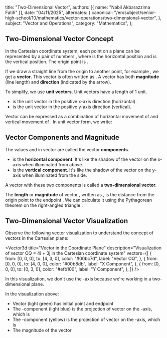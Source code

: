 
  title: "Two-Dimensional Vector",
  authors: [{ name: "Nabil Akbarazzima Fatih" }],
  date: "04/11/2025",
  alternates: {
    canonical:
      "/en/subject/senior-high-school/10/mathematics/vector-operations/two-dimensional-vector",
  },
  subject: "Vector and Operations",
  category: "Mathematics",
};

## Two-Dimensional Vector Concept

In the Cartesian coordinate system, each point on a plane can be represented by a pair of numbers <InlineMath math="(x, y)" />, where <InlineMath math="x" /> is the horizontal position and <InlineMath math="y" /> is the vertical position. The origin point is <InlineMath math="O(0, 0)" />.

If we draw a straight line from the origin <InlineMath math="O" /> to another point, for example <InlineMath math="Q(x, y)" />, we get a **vector**. This vector is often written as <InlineMath math="\vec{OQ}" />. A vector has both **magnitude** (line length) and **direction** (indicated by the arrow).

To simplify, we use **unit vectors**. Unit vectors have a length of 1 unit.

- <InlineMath math="\mathbf{i}" /> is the unit vector in the positive x-axis direction
  (horizontal).
- <InlineMath math="\mathbf{j}" /> is the unit vector in the positive y-axis direction
  (vertical).

Vector <InlineMath math="\vec{OQ}" /> can be expressed as a combination of horizontal movement of <InlineMath math="x" /> and vertical movement of <InlineMath math="y" />. In unit vector form, we write:

<BlockMath math="\vec{OQ} = x\mathbf{i} + y\mathbf{j}" />

## Vector Components and Magnitude

The values <InlineMath math="x" /> and <InlineMath math="y" /> in vector <InlineMath math="\vec{OQ} = x\mathbf{i} + y\mathbf{j}" /> are called the vector **components**.

- <InlineMath math="x" /> is the **horizontal component**. It's like the shadow of
  the vector on the x-axis when illuminated from above.
- <InlineMath math="y" /> is the **vertical component**. It's like the shadow of
  the vector on the y-axis when illuminated from the side.

A vector with these two components is called a **two-dimensional vector**.

The **length** or **magnitude** of vector <InlineMath math="\vec{OQ}" />, written as <InlineMath math="|\vec{OQ}|" />, is the distance from the origin point <InlineMath math="O" /> to the endpoint <InlineMath math="Q" />. We can calculate it using the Pythagorean theorem on the right-angled triangle <InlineMath math="ORQ" />:

<BlockMath math="|\vec{OQ}| = \sqrt{x^2 + y^2}" />

## Two-Dimensional Vector Visualization

Observe the following vector visualization to understand the concept of vectors in the Cartesian plane:

<Vector3d
  title="Vector in the Coordinate Plane"
  description="Visualization of vector OQ = 4i + 3j in the Cartesian coordinate system"
  vectors={[
    {
      from: [0, 0, 0],
      to: [4, 3, 0],
      color: "#00bc7d",
      label: "Vector OQ",
    },
    {
      from: [0, 0, 0],
      to: [4, 0, 0],
      color: "#00b8db",
      label: "X Component",
    },
    {
      from: [0, 0, 0],
      to: [0, 3, 0],
      color: "#efb100",
      label: "Y Component",
    },
  ]}
/>

In this visualization, we don't use the <InlineMath math="z" />-axis because we're working in a two-dimensional plane.

In the visualization above:

- Vector <InlineMath math="\vec{OQ}" /> (light green) has initial point <InlineMath math="O(0,0)" /> and endpoint <InlineMath math="Q(4,3)" />
- The <InlineMath math="X" />-component (light blue) is the projection of vector <InlineMath math="\vec{OQ}" /> on the <InlineMath math="X" />-axis, which is <InlineMath math="4\mathbf{i}" />
- The <InlineMath math="Y" />-component (yellow) is the projection of vector <InlineMath math="\vec{OQ}" /> on the <InlineMath math="Y" />-axis, which is <InlineMath math="3\mathbf{j}" />
- The magnitude of the vector <InlineMath math="|\vec{OQ}| = \sqrt{4^2 + 3^2} = \sqrt{16 + 9} = \sqrt{25} = 5" />
